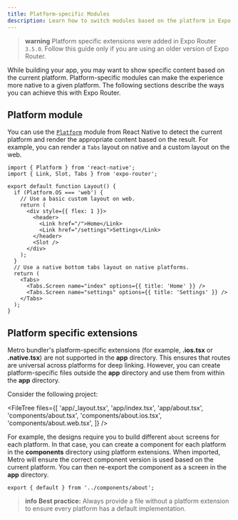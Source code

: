 ```yaml
---
title: Platform-specific Modules
description: Learn how to switch modules based on the platform in Expo Router.
---
```


> **warning** Platform specific extensions were added in Expo Router `3.5.0`. Follow this guide only if you are using an older version of Expo Router.


While building your app, you may want to show specific content based on the current platform. Platform-specific modules can make the experience more native to a given platform. The following sections describe the ways you can achieve this with Expo Router.

## Platform module

You can use the [`Platform`](https://reactnative.dev/docs/platform-specific-code#platform-module) module from React Native to detect the current platform and render the appropriate content based on the result. For example, you can render a `Tabs` layout on native and a custom layout on the web.

```tsx app/_layout.tsx
import { Platform } from 'react-native';
import { Link, Slot, Tabs } from 'expo-router';

export default function Layout() {
  if (Platform.OS === 'web') {
    // Use a basic custom layout on web.
    return (
      <div style={{ flex: 1 }}>
        <header>
          <Link href="/">Home</Link>
          <Link href="/settings">Settings</Link>
        </header>
        <Slot />
      </div>
    );
  }
  // Use a native bottom tabs layout on native platforms.
  return (
    <Tabs>
      <Tabs.Screen name="index" options={{ title: 'Home' }} />
      <Tabs.Screen name="settings" options={{ title: 'Settings' }} />
    </Tabs>
  );
}
```

## Platform specific extensions

Metro bundler's platform-specific extensions (for example, **.ios.tsx** or **.native.tsx**) are not supported in the **app** directory. This ensures that routes are universal across platforms for deep linking. However, you can create platform-specific files outside the **app** directory and use them from within the **app** directory.

Consider the following project:

<FileTree
  files={[
    'app/_layout.tsx',
    'app/index.tsx',
    'app/about.tsx',
    'components/about.tsx',
    'components/about.ios.tsx',
    'components/about.web.tsx',
  ]}
/>

For example, the designs require you to build different `about` screens for each platform. In that case, you can create a component for each platform in the **components** directory using platform extensions. When imported, Metro will ensure the correct component version is used based on the current platform. You can then re-export the component as a screen in the **app** directory.

```tsx app/about.tsx
export { default } from '../components/about';
```

> **info** **Best practice:** Always provide a file without a platform extension to ensure every platform has a default implementation.
